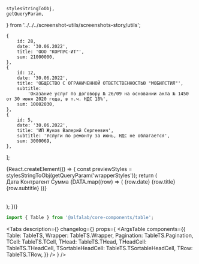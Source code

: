 

    stylesStringToObj,
    getQueryParam,
} from '../../../screenshot-utils/screenshots-story/utils';

<Meta title='Components/Table' component={Table} id='Table' />

    {
        id: 28,
        date: '30.06.2022',
        title: 'ООО "КОРПУС-ИТ"',
        sum: 21000000,
    },
    {
        id: 12,
        date: '30.06.2022',
        title: 'ОБЩЕСТВО С ОГРАНИЧЕННОЙ ОТВЕТСТВЕННОСТЬЮ "МОБИЛСТИЛ"',
        subtitle:
            'Оказание услуг по договору № 26/09 на основании акта № 1450 от 30 июня 2020 года, в т.ч. НДС 18%',
        sum: 10002030,
    },
    {
        id: 5,
        date: '30.06.2022',
        title: 'ИП Жуков Валерий Сергеевич',
        subtitle: 'Услуги по ремонту за июнь, НДС не облагается',
        sum: 3000069,
    },
];

<!-- Canvas -->

<Story name='Table'>
    {React.createElement(() => {
        const previewStyles = stylesStringToObj(getQueryParam('wrapperStyles'));
        return (
            <div style={{ backgroundColor: previewStyles.backgroundColor }}>
                <div style={previewStyles}>
                    <ModeChecker />
                    <Table compactHorizontal={boolean('compact horizontal')}>
                        <Table.THead>
                            <Table.THeadCell width='122px' id='date' title='Дата'>
                                Дата
                            </Table.THeadCell>
                            <Table.THeadCell id='title' title='Контрагент'>
                                Контрагент
                            </Table.THeadCell>
                            <Table.THeadCell width='186px' id='sum' title='Сумма' textAlign='right'>
                                Сумма
                            </Table.THeadCell>
                        </Table.THead>
                        <Table.TBody>
                            {DATA.map((row) => (
                                <Table.TRow key={row.id}>
                                    <Table.TCell>
                                        <Typography.Text view='primary-small' tag='div'>
                                            {row.date}
                                        </Typography.Text>
                                    </Table.TCell>
                                    <Table.TCell>
                                        <Space size={2}>
                                            <Typography.Text view='primary-small' tag='div'>
                                                {row.title}
                                            </Typography.Text>
                                            <Typography.Text view='primary-small' color='secondary'>
                                                {row.subtitle}
                                            </Typography.Text>
                                        </Space>
                                    </Table.TCell>
                                    <Table.TCell>
                                        <Amount
                                            value={row.sum}
                                            currency='RUR'
                                            minority={100}
                                            view='withZeroMinorPart'
                                            bold='full'
                                            transparentMinor={true}
                                        />
                                    </Table.TCell>
                                </Table.TRow>
                            ))}
                        </Table.TBody>
                    </Table>
                </div>
            </div>
        );
    })}
</Story>

<!-- Docs -->

<ComponentHeader name='Table' version={version} package='@alfalab/core-components/table' />

```jsx
import { Table } from '@alfalab/core-components/table';
```

<Tabs
    description={<Description />}
    changelog={<Changelog />}
    props={
        <ArgsTable
            components={{
                Table: TableTS,
                Wrapper: TableTS.Wrapper,
                Pagination: TableTS.Pagination,
                TCell: TableTS.TCell,
                THead: TableTS.THead,
                THeadCell: TableTS.THeadCell,
                TSortableHeadCell: TableTS.TSortableHeadCell,
                TRow: TableTS.TRow,
            }}
        />
    }
/>
